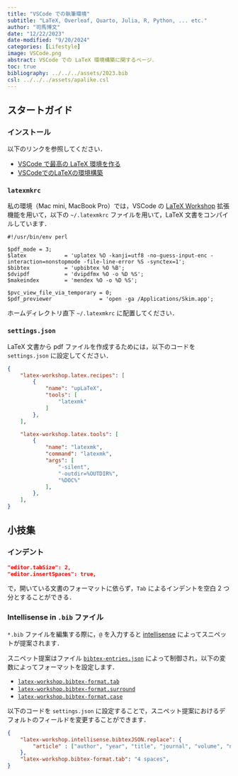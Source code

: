 ```yaml
---
title: "VSCode での執筆環境"
subtitle: "LaTeX, Overleaf, Quarto, Julia, R, Python, ... etc."
author: "司馬博文"
date: "12/22/2023"
date-modified: "9/20/2024"
categories: [Lifestyle]
image: VSCode.png
abstract: VSCode での LaTeX 環境構築に関するページ．
toc: true
bibliography: ../../../assets/2023.bib
csl: ../../../assets/apalike.csl
---
```


## スタートガイド

### インストール

以下のリンクを参照してください．

* [VSCode で最高の LaTeX 環境を作る](https://qiita.com/rainbartown/items/d7718f12d71e688f3573)
* [VSCodeでのLaTeXの環境構築](https://zenn.dev/hash_yuki/articles/31855fbdb5fdf7)

### `latexmkrc`

私の環境（Mac mini, MacBook Pro）では，VSCode の [LaTeX Workshop](https://marketplace.visualstudio.com/items?itemName=James-Yu.latex-workshop) 拡張機能を用いて，以下の `~/.latexmkrc` ファイルを用いて，LaTeX 文書をコンパイルしています．

```.perl
#!/usr/bin/env perl

$pdf_mode = 3;
$latex            = 'uplatex %O -kanji=utf8 -no-guess-input-enc -interaction=nonstopmode -file-line-error %S -synctex=1';
$bibtex           = 'upbibtex %O %B';
$dvipdf           = 'dvipdfmx %O -o %D %S';
$makeindex        = 'mendex %O -o %D %S';

$pvc_view_file_via_temporary = 0;
$pdf_previewer               = 'open -ga /Applications/Skim.app';
```

ホームディレクトリ直下 `~/.latexmkrc` に配置してください．

### `settings.json`

LaTeX 文書から pdf ファイルを作成するためには，以下のコードを `settings.json` に設定してください．

```.json

{
    "latex-workshop.latex.recipes": [
        {
            "name": "upLaTeX",
            "tools": [
                "latexmk"
            ]
        },
    ],

    "latex-workshop.latex.tools": [
        {
            "name": "latexmk",
            "command": "latexmk",
            "args": [
                "-silent",
                "-outdir=%OUTDIR%",
                "%DOC%"
            ],
        },
    ],
}
```

## 小技集

### インデント

```.json
"editor.tabSize": 2,
"editor.insertSpaces": true,
```

で，開いている文書のフォーマットに依らず，`Tab` によるインデントを空白 2 つ分とすることができる．

### Intellisense in `.bib` ファイル

`*.bib` ファイルを編集する際に，`@` を入力すると [intellisense](https://github.com/James-Yu/LaTeX-Workshop/wiki/Intellisense) によってスニペットが提案されます．

スニペット提案はファイル [`bibtex-entries.json`](https://github.com/James-Yu/LaTeX-Workshop/blob/master/data/bibtex-entries.json) によって制御され，以下の変数によってフォーマットを設定します．

* [`latex-workshop.bibtex-format.tab`](https://github.com/James-Yu/LaTeX-Workshop/wiki/Format#latex-workshopbibtex-formattab)
* [`latex-workshop.bibtex-format.surround`](https://github.com/James-Yu/LaTeX-Workshop/wiki/Format#latex-workshopbibtex-formatsurround)
* [`latex-workshop.bibtex-format.case`](https://github.com/James-Yu/LaTeX-Workshop/wiki/Format#latex-workshopbibtex-formatcase)

以下のコードを `settings.json` に設定することで，スニペット提案におけるデフォルトのフィールドを変更することができます．

```.json
{
    "latex-workshop.intellisense.bibtexJSON.replace": {
        "article" : ["author", "year", "title", "journal", "volume", "number", "pages", "url"]
    },
    "latex-workshop.bibtex-format.tab": "4 spaces",
}
```

